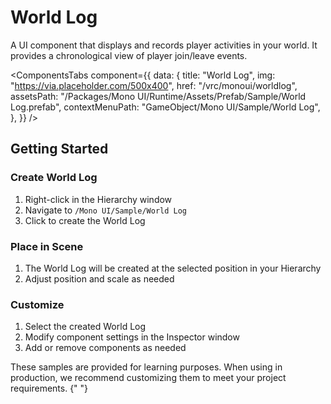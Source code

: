 
# World Log

A UI component that displays and records player activities in your world. It provides a chronological view of player join/leave events.

<ComponentsTabs
  component={{
    data: {
      title: "World Log",
      img: "https://via.placeholder.com/500x400",
      href: "/vrc/monoui/worldlog",
      assetsPath:
        "/Packages/Mono UI/Runtime/Assets/Prefab/Sample/World Log.prefab",
      contextMenuPath: "GameObject/Mono UI/Sample/World Log",
    },
  }}
/>

## Getting Started

<Steps>

### Create World Log

1. Right-click in the Hierarchy window
2. Navigate to `/Mono UI/Sample/World Log`
3. Click to create the World Log

### Place in Scene

1. The World Log will be created at the selected position in your Hierarchy
2. Adjust position and scale as needed

### Customize

1. Select the created World Log
2. Modify component settings in the Inspector window
3. Add or remove components as needed

</Steps>

<Callout type="info">
  These samples are provided for learning purposes. When using in production, we
  recommend customizing them to meet your project requirements.
</Callout>{" "}
